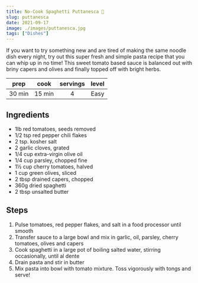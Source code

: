 ```yaml
---
title: No-Cook Spaghetti Puttanesca 🍝
slug: puttanesca
date: 2021-09-17
image: ./images/puttanesca.jpg
tags: ["Dishes"]
---
```


<StyledParagraph>If you want to try something new and are tired of making the same noodle dish every night, try out this super fresh and simple pasta recipe that you can whip up in no time! This sweet tomato based sauce is balanced out with briny capers and olives and finally topped off with bright herbs. </StyledParagraph>

| prep | cook | servings | level |
| :--: | :--: | :------: | :---: |
| 30 min | 15 min | 4 | Easy  |

## Ingredients

- <ListItem>1lb red tomatoes, seeds removed</ListItem>
- <ListItem>1/2 tsp red pepper chili flakes</ListItem>
- <ListItem>2 tsp. kosher salt</ListItem>
- <ListItem>2 garlic cloves, grated</ListItem>
- <ListItem>1/4 cup extra-virgin olive oil</ListItem>
- <ListItem>1/4 cup parsley, chopped fine</ListItem>
- <ListItem>1½ cup cherry tomatoes, halved</ListItem> 
- <ListItem>1 cup green olives, sliced</ListItem>
- <ListItem>2 tbsp drained capers, chopped</ListItem>
- <ListItem>360g dried spaghetti</ListItem>
- <ListItem>2 tbsp unsalted butter</ListItem>


## Steps
1. Pulse tomatoes, red pepper flakes, and salt in a food processor until smooth
2. Transfer sauce to a large bowl and mix in garlic, oil, parsley, cherry tomatoes, olives and capers
3. Cook spaghetti in a large pot of boiling salted water, stirring occasionally, until al dente
4. Drain pasta and stir in butter
5. Mix pasta into bowl with tomato mixture. Toss vigorously with tongs and serve! 